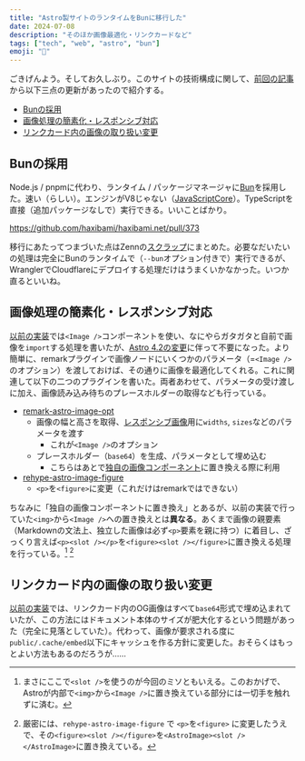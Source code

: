 ```yaml
---
title: "Astro製サイトのランタイムをBunに移行した"
date: 2024-07-08
description: "そのほか画像最適化・リンクカードなど"
tags: ["tech", "web", "astro", "bun"]
emoji: "🍅"
---
```


ごきげんよう。そしてお久しぶり。このサイトの技術構成に関して、[前回の記事](/blog/posts/blog-astro-renewal)から以下三点の更新があったので紹介する。

- [Bunの採用](#bunの採用)
- [画像処理の簡素化・レスポンシブ対応](#画像処理の簡素化レスポンシブ対応)
- [リンクカード内の画像の取り扱い変更](#リンクカード内の画像の取り扱い変更)

## Bunの採用

Node\.js / pnpmに代わり、ランタイム / パッケージマネージャに[Bun](https://bun.sh/)を採用した。速い（らしい）。エンジンがV8じゃない（[JavaScriptCore](https://developer.apple.com/documentation/javascriptcore)）。TypeScriptを直接（追加パッケージなしで）実行できる。いいことばかり。

https://github.com/haxibami/haxibami.net/pull/373

移行にあたってつまづいた点はZennの[スクラップ](https://zenn.dev/haxibami/scraps/56aadb5ac92b20)にまとめた。必要なだいたいの処理は完全にBunのランタイムで（`--bun`オプション付きで）実行できるが、WranglerでCloudflareにデプロイする処理だけはうまくいかなかった。いつか直るといいね。

## 画像処理の簡素化・レスポンシブ対応

[以前の実装](/blog/posts/blog-astro-renewal#画像処理のワークフロー-)では`<Image />`コンポーネントを使い、なにやらガタガタと自前で画像を`import`する処理を書いたが、[Astro 4.2の変更](https://astro.build/blog/astro-420/#customizable-image-optimization-in-markdown)に伴って不要になった。より簡単に、remarkプラグインで画像ノードにいくつかのパラメータ（=`<Image />`のオプション）を渡しておけば、その通りに画像を最適化してくれる。これに関連して以下の二つのプラグインを書いた。両者あわせて、パラメータの受け渡しに加え、画像読み込み待ちのプレースホルダーの取得なども行っている。

- [remark-astro-image-opt](https://github.com/haxibami/haxibami.net/blob/93767e7c8b01a1cdf85cc1a39d7639ef490cdc1d/src/lib/remark-astro-image-opt.ts)
    - 画像の幅と高さを取得、[レスポンシブ画像](https://developer.mozilla.org/ja/docs/Learn/HTML/Multimedia_and_embedding/Responsive_images)用に`widths`, `sizes`などのパラメータを渡す
        - これが`<Image />`のオプション
    - プレースホルダー（`base64`）を生成、パラメータとして埋め込む
        - こちらはあとで[独自の画像コンポーネント](https://github.com/haxibami/haxibami.net/blob/93767e7c8b01a1cdf85cc1a39d7639ef490cdc1d/src/components/AstroImage.astro)に置き換える際に利用
- [rehype-astro-image-figure](https://github.com/haxibami/haxibami.net/blob/93767e7c8b01a1cdf85cc1a39d7639ef490cdc1d/src/lib/rehype-astro-image-figure.ts)
    - `<p>`を`<figure>`に変更（これだけはremarkではできない）

ちなみに「独自の画像コンポーネントに置き換え」とあるが、以前の実装で行っていた`<img>`から`<Image />`への置き換えとは**異なる**。あくまで画像の親要素（Markdownの文法上、独立した画像は必ず`<p>`要素を親に持つ）に着目し、ざっくり言えば`<p><slot /></p>`を`<figure><slot /></figure>`に置き換える処理を行っている。[^1] [^2]

[^1]: まさにここで`<slot />`を使うのが今回のミソともいえる。このおかげで、Astroが内部で`<img>`から`<Image />`に置き換えている部分には一切手を触れずに済む。

[^2]: 厳密には、`rehype-astro-image-figure` で `<p>`を`<figure>` に変更したうえで、その`<figure><slot /></figure>`を`<AstroImage><slot /></AstroImage>`に置き換えている。

## リンクカード内の画像の取り扱い変更

[以前の実装](/blog/posts/blog-astro-renewal#1-リンクカード内の画像)では、リンクカード内のOG画像はすべて`base64`形式で埋め込まれていたが、この方法にはドキュメント本体のサイズが肥大化するという問題があった（完全に見落としていた）。代わって、画像が要求される度に`public/.cache/embed`以下にキャッシュを作る方針に変更した。おそらくはもっとよい方法もあるのだろうが……
